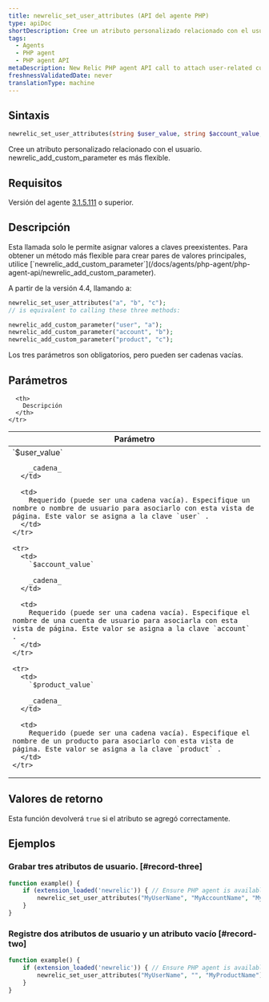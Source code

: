 ```yaml
---
title: newrelic_set_user_attributes (API del agente PHP)
type: apiDoc
shortDescription: Cree un atributo personalizado relacionado con el usuario. newrelic_add_custom_parameter es más flexible.
tags:
  - Agents
  - PHP agent
  - PHP agent API
metaDescription: New Relic PHP agent API call to attach user-related custom attributes to APM and browser events.
freshnessValidatedDate: never
translationType: machine
---
```


## Sintaxis

```php
newrelic_set_user_attributes(string $user_value, string $account_value, string $product_value)
```

Cree un atributo personalizado relacionado con el usuario. newrelic_add_custom_parameter es más flexible.

## Requisitos

Versión del agente [3.1.5.111](/docs/release-notes/agent-release-notes/php-release-notes/php-agent-315111) o superior.

## Descripción

<Callout variant="tip">
  Esta llamada solo le permite asignar valores a claves preexistentes. Para obtener un método más flexible para crear pares de valores principales, utilice [`newrelic_add_custom_parameter`](/docs/agents/php-agent/php-agent-api/newrelic_add_custom_parameter).
</Callout>

A partir de la versión 4.4, llamando a:

```php
newrelic_set_user_attributes("a", "b", "c");
// is equivalent to calling these three methods:

newrelic_add_custom_parameter("user", "a");  
newrelic_add_custom_parameter("account", "b"); 
newrelic_add_custom_parameter("product", "c");
```

Los tres parámetros son obligatorios, pero pueden ser cadenas vacías.

## Parámetros

<table>
  <thead>
    <tr>
      <th width="25%">
        Parámetro
      </th>

      <th>
        Descripción
      </th>
    </tr>
  </thead>

  <tbody>
    <tr>
      <td>
        `$user_value`

        _cadena_
      </td>

      <td>
        Requerido (puede ser una cadena vacía). Especifique un nombre o nombre de usuario para asociarlo con esta vista de página. Este valor se asigna a la clave `user` .
      </td>
    </tr>

    <tr>
      <td>
        `$account_value`

        _cadena_
      </td>

      <td>
        Requerido (puede ser una cadena vacía). Especifique el nombre de una cuenta de usuario para asociarla con esta vista de página. Este valor se asigna a la clave `account` .
      </td>
    </tr>

    <tr>
      <td>
        `$product_value`

        _cadena_
      </td>

      <td>
        Requerido (puede ser una cadena vacía). Especifique el nombre de un producto para asociarlo con esta vista de página. Este valor se asigna a la clave `product` .
      </td>
    </tr>
  </tbody>
</table>

## Valores de retorno

Esta función devolverá `true` si el atributo se agregó correctamente.

## Ejemplos

### Grabar tres atributos de usuario. [#record-three]

```php
function example() {
    if (extension_loaded('newrelic')) { // Ensure PHP agent is available
        newrelic_set_user_attributes("MyUserName", "MyAccountName", "MyProductName");
    }
}
```

### Registre dos atributos de usuario y un atributo vacío [#record-two]

```php
function example() {
    if (extension_loaded('newrelic')) { // Ensure PHP agent is available
        newrelic_set_user_attributes("MyUserName", "", "MyProductName");
    }
}
```
